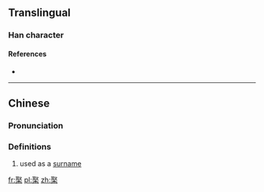 ==Translingual==

===Han character===
{{Han char|rn=75|rad=木|as=08|sn=12|four=17904|canj=SED|ids=⿱取木}}

====References====
* {{Han ref|kx=0535.020|dkj=14991|dj=0922.210|hdz=21224.080|uh=68F8|ud=26872|bh=D9C5|bd=55749}}

----

==Chinese==
{{zh-forms}}

===Pronunciation===
{{zh-pron
|m=zōu
|c=zau1
|mc=y
|oc=y
|ma=
|cat=pn
}}

===Definitions===
# used as a [[surname]]

[[fr:棸]]
[[pl:棸]]
[[zh:棸]]